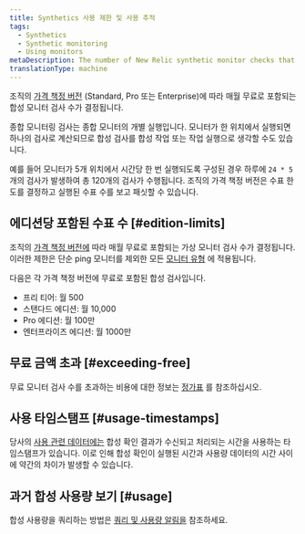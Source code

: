 ```yaml
---
title: Synthetics 사용 제한 및 사용 추적
tags:
  - Synthetics
  - Synthetic monitoring
  - Using monitors
metaDescription: The number of New Relic synthetic monitor checks that are included per month with each pricing edition.
translationType: machine
---
```


조직의 [가격 책정 버전](/docs/accounts/accounts-billing/new-relic-one-pricing-billing/new-relic-one-pricing-billing/#editions) (Standard, Pro 또는 Enterprise)에 따라 매월 무료로 포함되는 합성 모니터 검사 수가 결정됩니다.

종합 모니터링 검사는 종합 모니터의 개별 실행입니다. 모니터가 한 위치에서 실행되면 하나의 검사로 계산되므로 합성 검사를 합성 작업 또는 작업 실행으로 생각할 수도 있습니다.

예를 들어 모니터가 5개 위치에서 시간당 한 번 실행되도록 구성된 경우 하루에 `24 * 5` 개의 검사가 발생하여 총 120개의 검사가 수행됩니다. 조직의 가격 책정 버전은 수표 한도를 결정하고 실행된 수표 수를 보고 패싯할 수 있습니다.

## 에디션당 포함된 수표 수 [#edition-limits]

조직의 [가격 책정 버전에](/docs/accounts/accounts-billing/new-relic-one-pricing-billing/new-relic-one-pricing-billing/#editions) 따라 매월 무료로 포함되는 가상 모니터 검사 수가 결정됩니다. 이러한 제한은 단순 ping 모니터를 제외한 모든 [모니터 유형](/docs/synthetics/synthetic-monitoring/getting-started/types-synthetic-monitors) 에 적용됩니다.

다음은 각 가격 책정 버전에 무료로 포함된 합성 검사입니다.

* 프리 티어: 월 500
* 스탠다드 에디션: 월 10,000
* Pro 에디션: 월 100만
* 엔터프라이즈 에디션: 월 1000만

## 무료 금액 초과 [#exceeding-free]

무료 모니터 검사 수를 초과하는 비용에 대한 정보는 [정가표](/docs/licenses/license-information/usage-plans/new-relic-one-usage-plan-descriptions#list-price) 를 참조하십시오.

## 사용 타임스탬프 [#usage-timestamps]

당사의 [사용 관련 데이터에는](/docs/accounts/accounts-billing/new-relic-one-pricing-billing/usage-queries-alerts) 합성 확인 결과가 수신되고 처리되는 시간을 사용하는 타임스탬프가 있습니다. 이로 인해 합성 확인이 실행된 시간과 사용량 데이터의 시간 사이에 약간의 차이가 발생할 수 있습니다.

## 과거 합성 사용량 보기 [#usage]

합성 사용량을 쿼리하는 방법은 [쿼리 및 사용량 알림을](/docs/accounts/accounts-billing/new-relic-one-pricing-billing/usage-queries-alerts/#synthetics-usage) 참조하세요.